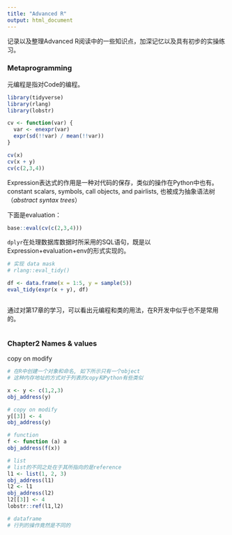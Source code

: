 ```yaml
---
title: "Advanced R"
output: html_document
---
```


记录以及整理Advanced R阅读中的一些知识点，加深记忆以及具有初步的实操练习。

### Metaprogramming
元编程是指对Code的编程。
```r
library(tidyverse)
library(rlang)
library(lobstr)
```

```r
cv <- function(var) {
  var <- enexpr(var)
  expr(sd(!!var) / mean(!!var))
}

cv(x)
cv(x + y)
cv(c(2,3,4))
```
Expression表达式的作用是一种对代码的保存，类似的操作在Python中也有。constant scalars, symbols, call objects, and pairlists, 也被成为抽象语法树（*abstract syntax trees*）

下面是evaluation：
```r
base::eval(cv(c(2,3,4)))
```

`dplyr`在处理数据库数据时所采用的SQL语句，既是以Expression+evaluation+env的形式实现的。
```r
# 实现 data mask
# rlang::eval_tidy()

df <- data.frame(x = 1:5, y = sample(5))
eval_tidy(expr(x + y), df)

```
```r

```


通过对第17章的学习，可以看出元编程和类的用法，在R开发中似乎也不是常用的。
```r

```


### Chapter2 Names & values

copy on modify
```r
# 在R中创建一个对象和命名, 如下所示只有一个object
# 这种内存地址的方式对于列表的copy和Python有些类似

x <- y <- c(1,2,3)
obj_address(y)

# copy on modify
y[[3]] <- 4
obj_address(y)

# function
f <- function (a) a
obj_address(f(x))

# list
# list的不同之处在于其所指向的是reference
l1 <- list(1, 2, 3)
obj_address(l1)
l2 <- l1
obj_address(l2)
l2[[3]] <- 4
lobstr::ref(l1,l2)

# dataframe
# 行列的操作竟然是不同的


```

